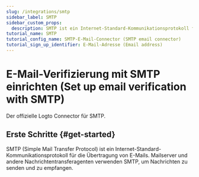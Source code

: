 ```yaml
---
slug: /integrations/smtp
sidebar_label: SMTP
sidebar_custom_props:
  description: SMTP ist ein Internet-Standard-Kommunikationsprotokoll für die Übertragung von E-Mails. (The SMTP is an internet standard communication protocol for electronic mail transmission.)
tutorial_name: SMTP
tutorial_config_name: SMTP-E-Mail-Connector (SMTP email connector)
tutorial_sign_up_identifier: E-Mail-Adresse (Email address)
---
```




# E-Mail-Verifizierung mit SMTP einrichten (Set up email verification with SMTP)

Der offizielle Logto Connector für SMTP.

<GuideTip />

## Erste Schritte \{#get-started}

SMTP (Simple Mail Transfer Protocol) ist ein Internet-Standard-Kommunikationsprotokoll für die Übertragung von E-Mails. Mailserver und andere Nachrichtentransferagenten verwenden SMTP, um Nachrichten zu senden und zu empfangen.

<Integration />
